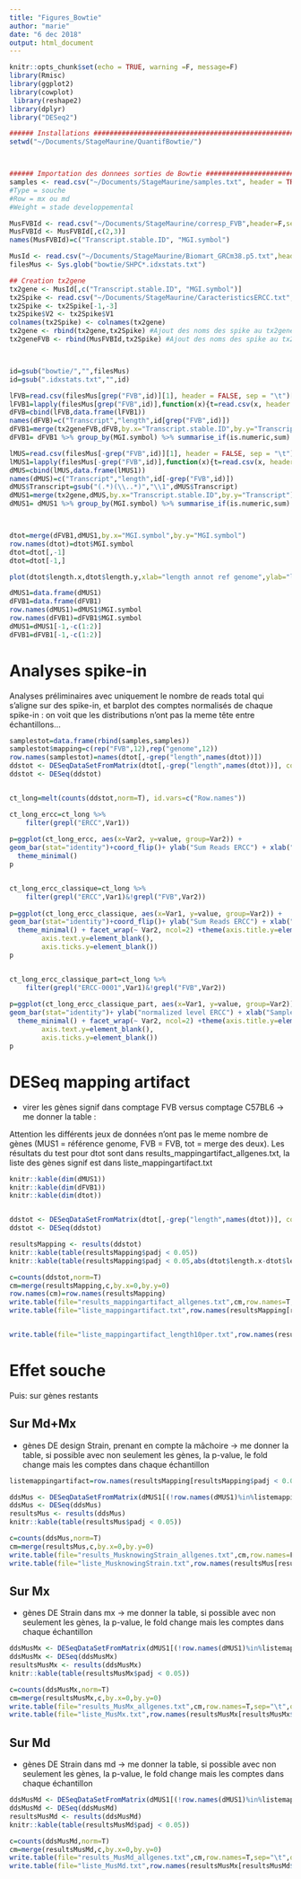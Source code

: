 ```yaml
---
title: "Figures_Bowtie"
author: "marie"
date: "6 dec 2018"
output: html_document
---
```


```r
knitr::opts_chunk$set(echo = TRUE, warning =F, message=F)
library(Rmisc)
library(ggplot2)
library(cowplot)
 library(reshape2)
library(dplyr)
library("DESeq2")


```

```r

###### Installations #######################################################################################################################
setwd("~/Documents/StageMaurine/QuantifBowtie/")



###### Importation des donnees sorties de Bowtie #############################################################################################
samples <- read.csv("~/Documents/StageMaurine/samples.txt", header = TRUE, sep = "\t", row.names=1) #conditions de chaque echantillon
#Type = souche
#Row = mx ou md
#Weight = stade developpemental

MusFVBId <- read.csv("~/Documents/StageMaurine/corresp_FVB",header=F,sep="|") #EnsembleID_FVB et MGI
MusFVBId <- MusFVBId[,c(2,3)]
names(MusFVBId)=c("Transcript.stable.ID", "MGI.symbol")

MusId <- read.csv("~/Documents/StageMaurine/Biomart_GRCm38.p5.txt",header=TRUE,sep="\t") #EnsembleID et MGI
filesMus <- Sys.glob("bowtie/SHPC*.idxstats.txt") 

## Creation tx2gene
tx2gene <- MusId[,c("Transcript.stable.ID", "MGI.symbol")]
tx2Spike <- read.csv("~/Documents/StageMaurine/CaracteristicsERCC.txt", header=FALSE, sep="\t")
tx2Spike <- tx2Spike[-1,-3]
tx2Spike$V2 <- tx2Spike$V1
colnames(tx2Spike) <- colnames(tx2gene) 
tx2gene <- rbind(tx2gene,tx2Spike) #Ajout des noms des spike au tx2gene
tx2geneFVB <- rbind(MusFVBId,tx2Spike) #Ajout des noms des spike au tx2gene



id=gsub("bowtie/","",filesMus)
id=gsub(".idxstats.txt","",id)

lFVB=read.csv(filesMus[grep("FVB",id)][1], header = FALSE, sep = "\t")[,1:2]
lFVB1=lapply(filesMus[grep("FVB",id)],function(x){t=read.csv(x, header = FALSE, sep = "\t");t[,3]})
dFVB=cbind(lFVB,data.frame(lFVB1))
names(dFVB)=c("Transcript","length",id[grep("FVB",id)])
dFVB1=merge(tx2geneFVB,dFVB,by.x="Transcript.stable.ID",by.y="Transcript")
dFVB1= dFVB1 %>% group_by(MGI.symbol) %>% summarise_if(is.numeric,sum)

lMUS=read.csv(filesMus[-grep("FVB",id)][1], header = FALSE, sep = "\t")[,1:2]
lMUS1=lapply(filesMus[-grep("FVB",id)],function(x){t=read.csv(x, header = FALSE, sep = "\t");t[,3]})
dMUS=cbind(lMUS,data.frame(lMUS1))
names(dMUS)=c("Transcript","length",id[-grep("FVB",id)])
dMUS$Transcript=gsub("(.*)(\\..*)","\\1",dMUS$Transcript)
dMUS1=merge(tx2gene,dMUS,by.x="Transcript.stable.ID",by.y="Transcript")
dMUS1= dMUS1 %>% group_by(MGI.symbol) %>% summarise_if(is.numeric,sum)



dtot=merge(dFVB1,dMUS1,by.x="MGI.symbol",by.y="MGI.symbol")
row.names(dtot)=dtot$MGI.symbol
dtot=dtot[,-1]
dtot=dtot[-1,]

plot(dtot$length.x,dtot$length.y,xlab="length annot ref genome",ylab="length annot FVB")

dMUS1=data.frame(dMUS1)
dFVB1=data.frame(dFVB1)
row.names(dMUS1)=dMUS1$MGI.symbol
row.names(dFVB1)=dFVB1$MGI.symbol
dMUS1=dMUS1[-1,-c(1:2)]
dFVB1=dFVB1[-1,-c(1:2)]
```


# Analyses spike-in

Analyses préliminaires avec uniquement le nombre de reads total qui s'aligne sur des spike-in, et barplot des comptes normalisés de chaque spike-in : on voit que les distributions n'ont pas la meme tête entre échantillons...

```r
samplestot=data.frame(rbind(samples,samples))
samplestot$mapping=c(rep("FVB",12),rep("genome",12))
row.names(samplestot)=names(dtot[,-grep("length",names(dtot))])
ddstot <- DESeqDataSetFromMatrix(dtot[,-grep("length",names(dtot))], colData = samplestot, design = ~ 1)
ddstot <- DESeq(ddstot)


ct_long=melt(counts(ddstot,norm=T), id.vars=c("Row.names"))

ct_long_ercc=ct_long %>%  
    filter(grepl("ERCC",Var1))
  
p=ggplot(ct_long_ercc, aes(x=Var2, y=value, group=Var2)) +
geom_bar(stat="identity")+coord_flip()+ ylab("Sum Reads ERCC") + xlab("Sample")+
  theme_minimal() 
p


ct_long_ercc_classique=ct_long %>%  
    filter(grepl("ERCC",Var1)&!grepl("FVB",Var2))
  
p=ggplot(ct_long_ercc_classique, aes(x=Var1, y=value, group=Var2)) +
geom_bar(stat="identity")+coord_flip()+ ylab("Sum Reads ERCC") + xlab("Sample")+
  theme_minimal() + facet_wrap(~ Var2, ncol=2) +theme(axis.title.y=element_blank(),
        axis.text.y=element_blank(),
        axis.ticks.y=element_blank())
p


ct_long_ercc_classique_part=ct_long %>%  
    filter(grepl("ERCC-0001",Var1)&!grepl("FVB",Var2))
  
p=ggplot(ct_long_ercc_classique_part, aes(x=Var1, y=value, group=Var2)) +coord_flip()+
geom_bar(stat="identity")+ ylab("normalized level ERCC") + xlab("Sample")+
  theme_minimal() + facet_wrap(~ Var2, ncol=2) +theme(axis.title.y=element_blank(),
        axis.text.y=element_blank(),
        axis.ticks.y=element_blank())
p

```

# DESeq mapping artifact


- virer les gènes signif dans comptage FVB versus comptage C57BL6 -> me donner la table : 

Attention les différents jeux de données n'ont pas le meme nombre de gènes (MUS1 = référence genome, FVB = FVB, tot = merge des deux). Les résultats du test pour dtot sont dans results_mappingartifact_allgenes.txt, la liste des gènes signif est dans liste_mappingartifact.txt


```r

knitr::kable(dim(dMUS1))
knitr::kable(dim(dFVB1))
knitr::kable(dim(dtot))


ddstot <- DESeqDataSetFromMatrix(dtot[,-grep("length",names(dtot))], colData = samplestot, design = ~ mapping)
ddstot <- DESeq(ddstot)

resultsMapping <- results(ddstot)
knitr::kable(table(resultsMapping$padj < 0.05))
knitr::kable(table(resultsMapping$padj < 0.05,abs(dtot$length.x-dtot$length.y)>0.1*dtot$length.x))

c=counts(ddstot,norm=T)
cm=merge(resultsMapping,c,by.x=0,by.y=0)
row.names(cm)=row.names(resultsMapping)
write.table(file="results_mappingartifact_allgenes.txt",cm,row.names=T,sep="\t",quote=F)
write.table(file="liste_mappingartifact.txt",row.names(resultsMapping[resultsMapping$padj < 0.05&!is.na(resultsMapping$padj),]),row.names=F,col.names=F,sep="\t",quote=F)


write.table(file="liste_mappingartifact_length10per.txt",row.names(resultsMapping[resultsMapping$padj < 0.05&!is.na(resultsMapping$padj)&abs(dtot$length.x-dtot$length.y)>0.1*dtot$length.x,]),row.names=F,col.names=F,sep="\t",quote=F)


```

# Effet souche

Puis: sur gènes restants

## Sur Md+Mx

- gènes DE design Strain, prenant en compte la mâchoire -> me donner la table, si possible avec non seulement les gènes, la p-value, le fold change mais les comptes dans chaque échantillon



```r

listemappingartifact=row.names(resultsMapping[resultsMapping$padj < 0.05&!is.na(resultsMapping$padj)&abs(dtot$length.x-dtot$length.y)>0.1*dtot$length.x,])

ddsMus <- DESeqDataSetFromMatrix(dMUS1[(!row.names(dMUS1)%in%listemappingartifact),], colData = samples, design = ~ Jaw+Type)
ddsMus <- DESeq(ddsMus)
resultsMus <- results(ddsMus)
knitr::kable(table(resultsMus$padj < 0.05))

c=counts(ddsMus,norm=T)
cm=merge(resultsMus,c,by.x=0,by.y=0)
write.table(file="results_MusknowingStrain_allgenes.txt",cm,row.names=F,sep="\t",quote=F)
write.table(file="liste_MusknowingStrain.txt",row.names(resultsMus[resultsMus$padj < 0.05&!is.na(resultsMus$padj),]),row.names=F,col.names=F,sep="\t",quote=F)

```


## Sur Mx

- gènes DE Strain dans mx -> me donner la table, si possible avec non seulement les gènes, la p-value, le fold change mais les comptes dans chaque échantillon


```r


ddsMusMx <- DESeqDataSetFromMatrix(dMUS1[(!row.names(dMUS1)%in%listemappingartifact),samples$Jaw=="mX"], colData = samples[samples$Jaw=="mX",], design = ~ Type)
ddsMusMx <- DESeq(ddsMusMx)
resultsMusMx <- results(ddsMusMx)
knitr::kable(table(resultsMusMx$padj < 0.05))

c=counts(ddsMusMx,norm=T)
cm=merge(resultsMusMx,c,by.x=0,by.y=0)
write.table(file="results_MusMx_allgenes.txt",cm,row.names=T,sep="\t",quote=F)
write.table(file="liste_MusMx.txt",row.names(resultsMusMx[resultsMusMx$padj < 0.05&!is.na(resultsMusMx$padj),]),row.names=F,col.names=F,sep="\t",quote=F)

```

## Sur Md

- gènes DE Strain dans md -> me donner la table, si possible avec non seulement les gènes, la p-value, le fold change mais les comptes dans chaque échantillon



```r


ddsMusMd <- DESeqDataSetFromMatrix(dMUS1[(!row.names(dMUS1)%in%listemappingartifact),samples$Jaw=="mD"], colData = samples[samples$Jaw=="mD",], design = ~ Type)
ddsMusMd <- DESeq(ddsMusMd)
resultsMusMd <- results(ddsMusMd)
knitr::kable(table(resultsMusMd$padj < 0.05))

c=counts(ddsMusMd,norm=T)
cm=merge(resultsMusMd,c,by.x=0,by.y=0)
write.table(file="results_MusMd_allgenes.txt",cm,row.names=T,sep="\t",quote=F)
write.table(file="liste_MusMd.txt",row.names(resultsMusMx[resultsMusMd$padj < 0.05&!is.na(resultsMusMd$padj),]),row.names=F,col.names=F,sep="\t",quote=F)

```

